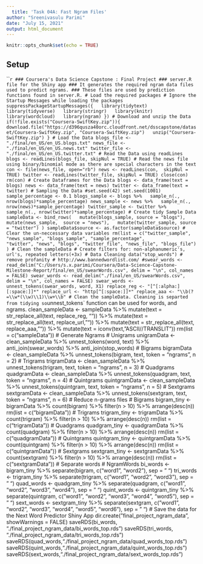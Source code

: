 ---
  title: 'Task 04A: Fast Ngram Files'
author: "Sreenivasulu Parimi"
date: "July 15, 2021"
output: html_document
---
  
  ```{r setup, include=FALSE}
knitr::opts_chunk$set(echo = TRUE)
```

## Setup
```{r}
### Coursera's Data Science Capstone : Final Project
### server.R file for the Shiny app
### It generates the required ngram data files used to predict ngrams.
### These files are used by prediction functions found in server.R.
# Load the required packages
# Ignore the Startup Messages while loading the packages
suppressPackageStartupMessages({
  library(tidytext)
  library(tidyverse)
  library(stringr)
  library(knitr)
  library(wordcloud)
  library(ngram)
})
# Download and unzip the Data
if(!file.exists("Coursera-SwiftKey.zip")){
  download.file("https://d396qusza40orc.cloudfront.net/dsscapstone/dataset/Coursera-SwiftKey.zip", "Coursera-SwiftKey.zip")
  unzip("Coursera-SwiftKey.zip")
}
# Load the Data
blogs_file <- "./final/en_US/en_US.blogs.txt"
news_file <- "./final/en_US/en_US.news.txt"
twitter_file <- "./final/en_US/en_US.twitter.txt"
# Read the Data using readLines
blogs <- readLines(blogs_file, skipNul = TRUE)
# Read the news file using binary/binomial mode as there are special characters in the text
con <- file(news_file, open="rb")
news <- readLines(con,  skipNul = TRUE)
twitter <- readLines(twitter_file, skipNul = TRUE)
close(con)
rm(con)
# Create Dataframes for the Data
blogs <- data_frame(text = blogs)
news <- data_frame(text = news)
twitter <- data_frame(text = twitter)
# Sampling the Data
#set.seed(42)
set.seed(1001)
sample_percentage <- 0.1
blogs_sample <- blogs %>%
  sample_n(., nrow(blogs)*sample_percentage)
news_sample <- news %>%
  sample_n(., nrow(news)*sample_percentage)
twitter_sample <- twitter %>%
  sample_n(., nrow(twitter)*sample_percentage)
# Create tidy Sample Data
sampleData <- bind_rows(
  mutate(blogs_sample, source = "blogs"),
  mutate(news_sample,  source = "news"),
  mutate(twitter_sample, source = "twitter")
)
sampleData$source <- as.factor(sampleData$source)
# Clear the un-neccessary data variables
rm(list = c("twitter_sample", "news_sample", "blogs_sample", "sample_percentage",
            "twitter", "news", "blogs", "twitter_file", "news_file", "blogs_file")
)
# Clean the sampleData
# Create filters for: non-alphanumeric's, url's, repeated letters(+3x)
# Data Cleaning
data("stop_words")
# remove profanity
# http://www.bannedwordlist.com/
#swear_words <- read_delim("C:/Users/s.x.parimi/Coursera/Data-Science-Capstone-Milestone-Report/final/en_US/swearWords.csv", delim = "\n", col_names = FALSE)
swear_words <- read_delim("./final/en_US/swearWords.csv", delim = "\n", col_names = FALSE)
swear_words <- unnest_tokens(swear_words, word, X1)
replace_reg <- "[^[:alpha:][:space:]]*"
replace_url <- "http[^[:space:]]*"
replace_aaa <- "\\b(?=\\w*(\\w)\\1)\\w+\\b"
# Clean the sampleData. Cleaning is separted from tidying so `unnest_tokens` function can be used for words, and ngrams.
clean_sampleData <-  sampleData %>%
  mutate(text = str_replace_all(text, replace_reg, "")) %>%
  mutate(text = str_replace_all(text, replace_url, "")) %>%
  mutate(text = str_replace_all(text, replace_aaa, "")) %>%
  mutate(text = iconv(text, "ASCII//TRANSLIT"))
rm(list = c("sampleData"))
# Generate Ngrams
# Unigrams
unigramData <- clean_sampleData %>%
  unnest_tokens(word, text) %>%
  anti_join(swear_words) %>%
  anti_join(stop_words)
# Bigrams
bigramData <- clean_sampleData %>%
  unnest_tokens(bigram, text, token = "ngrams", n = 2)
# Trigrams
trigramData <- clean_sampleData %>%
  unnest_tokens(trigram, text, token = "ngrams", n = 3)
# Quadgrams
quadgramData <- clean_sampleData %>%
  unnest_tokens(quadgram, text, token = "ngrams", n = 4)
# Quintgrams
quintgramData <- clean_sampleData %>%
  unnest_tokens(quintgram, text, token = "ngrams", n = 5)
# Sextgrams
sextgramData <- clean_sampleData %>%
  unnest_tokens(sextgram, text, token = "ngrams", n = 6)
# Reduce n-grams files
# Bigrams
bigram_tiny <- bigramData %>%
  count(bigram) %>%
  filter(n > 10) %>%
  arrange(desc(n))
rm(list = c("bigramData"))
# Trigrams
trigram_tiny <- trigramData %>%
  count(trigram) %>%
  filter(n > 10) %>%
  arrange(desc(n))
rm(list = c("trigramData"))
# Quadgrams
quadgram_tiny <- quadgramData %>%
  count(quadgram) %>%
  filter(n > 10) %>%
  arrange(desc(n))
rm(list = c("quadgramData"))
# Quintgrams
quintgram_tiny <- quintgramData %>%
  count(quintgram) %>%
  filter(n > 10) %>%
  arrange(desc(n))
rm(list = c("quintgramData"))
# Sextgrams
sextgram_tiny <- sextgramData %>%
  count(sextgram) %>%
  filter(n > 10) %>%
  arrange(desc(n))
rm(list = c("sextgramData"))
# Separate words
# NgramWords
bi_words <- bigram_tiny %>%
  separate(bigram, c("word1", "word2"), sep = " ")
tri_words <- trigram_tiny %>%
  separate(trigram, c("word1", "word2", "word3"), sep = " ")
quad_words <- quadgram_tiny %>%
  separate(quadgram, c("word1", "word2", "word3", "word4"), sep = " ")
quint_words <- quintgram_tiny %>%
  separate(quintgram, c("word1", "word2", "word3", "word4", "word5"), sep = " ")
sext_words <- sextgram_tiny %>%
  separate(sextgram, c("word1", "word2", "word3", "word4", "word5", "word6"), sep = " ")
# Save the data for the Next Word Predictor Shiny App
dir.create("final_project_ngram_data", showWarnings = FALSE)
saveRDS(bi_words, "./final_project_ngram_data/bi_words_top.rds")
saveRDS(tri_words, "./final_project_ngram_data/tri_words_top.rds")
saveRDS(quad_words,"./final_project_ngram_data/quad_words_top.rds")
saveRDS(quint_words,"./final_project_ngram_data/quint_words_top.rds")
saveRDS(sext_words,"./final_project_ngram_data/sext_words_top.rds")